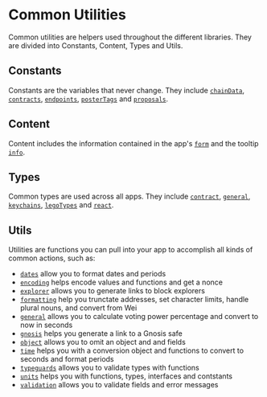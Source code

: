 # Common Utilities

Common utilities are helpers used throughout the different libraries. They are divided into Constants, Content, Types and Utils.

## Constants

Constants are the variables that never change. They include [`chainData`](./constants/chain-data), [`contracts`](./constants/contracts), [`endpoints`](./constants/endpoints), [`posterTags`](./constants/poster-tags) and [`proposals`](./constants/proposals).

## Content

Content includes the information contained in the app's [`form`](./content/form) and the tooltip [`info`](./content/info).

## Types

Common types are used across all apps. They include [`contract`](./types/contract), [`general`](./types/general), [`keychains`](./types/keychains), [`legoTypes`](./types/lego-types) and [`react`](./types/react).

## Utils

Utilities are functions you can pull into your app to accomplish all kinds of common actions, such as:

- [`dates`](./utils/dates) allow you to format dates and periods
- [`encoding`](./utils/encoding) helps encode values and functions and get a nonce
- [`explorer`](./utils/explorer) allows you to generate links to block explorers
- [`formatting`](./utils/formatting) help you trunctate addresses, set character limits, handle plural nouns, and convert from Wei
- [`general`](./utils/general) allows you to calculate voting power percentage and convert to now in seconds
- [`gnosis`](./utils/gnosis) helps you generate a link to a Gnosis safe
- [`object`](./utils/object) allows you to omit an object and and fields
- [`time`](./utils/time) helps you with a conversion object and functions to convert to seconds and format periods
- [`typeguards`](./utils/typeguards) allows you to validate types with functions
- [`units`](./utils/units) helps you with functions, types, interfaces and contstants
- [`validation`](./utils/validation) allows you to validate fields and error messages
